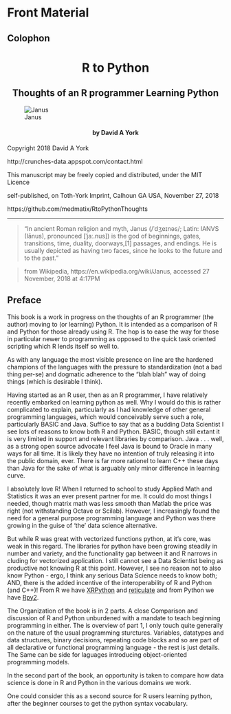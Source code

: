 # Front Material

## Colophon

<h1 style="text-align:center;">R to Python</h1>
<h2 style="text-align:center;">Thoughts of an R programmer Learning Python</h2>

![Janus](Janus-iStock-494706611alpha.png)

<h4 style="text-align:center;">by David A York</h4>
   
  
     
   
Copyright 2018 David A York

http://crunches-data.appspot.com/contact.html 

This manuscript may be freely copied and distributed, under the MIT Licence

self-published, on Toth-York Imprint, Calhoun GA USA, November 27, 2018 

https://github.com/medmatix/RtoPythonThoughts 
  


___

>"In ancient Roman religion and myth, Janus (/ˈdʒeɪnəs/; Latin: IANVS (Iānus), pronounced [ˈjaː.nus]) is the god of beginnings, gates, transitions, time, duality, doorways,[1] passages, and endings. He is usually depicted as having two faces, since he looks to the future and to the past." 

>from Wikipedia, https://en.wikipedia.org/wiki/Janus, accessed 27 November, 2018 at 4:17PM
  
  
  
  
  
## Preface

This book is a work in progress on the thoughts of an R programmer (the author) moving to (or learning) Python. It is intended as a comparison of R and Python for those already using R. The hop is to ease the way for those in particular newer to programming as opposed to the quick task oriented scripting which R lends itself so well to. 

As with any language the most visible presence on line are the hardened champions of the languages with the pressure to standardization (not a bad thing per-se) and dogmatic adherence to the "blah blah" way of doing things (which is desirable I think).

Having started as an R user, then as an R programmer, I have relatively recently embarked on learning python as well. Why I would do this is rather complicated to explain, particularly as I had knowledge of other general programming languages, which would conceivably serve such a role, particularly BASIC and Java. Suffice to say that as a budding Data Scientist I see lots of reasons to know both R and Python. BASIC, though still extant it is very limited in support and relevant libraries by comparison. Java . . .  well, as a strong open source advocate I feel Java is bound to Oracle in many ways for all time. It is likely they have no intention of truly releasing it into the public domain, ever. There is far more rationel to learn C++ these days than Java for the sake of what is arguably only minor difference in learning curve.

I absolutely love R! When I returned to school to study Applied Math and Statistics it was an ever present partner for me. It could do most things I needed, though matrix math was less smooth than Matlab the price was right (not withstanding Octave or Scilab). However, I increasingly found the need for a general purpose programming language and Python was there growing in the guise of 'the' data science alternative.

But while R was great with vectorized functions python, at it's core, was weak in this regard. The libraries for python have been growing steadily in number and variety, and the functionality gap between it and R narrows in cluding for vectorized application. I still cannot see a Data Scientist being as productive not knowing R at this point. However, I see no reason not to also know Python - ergo, I think any serious Data Science needs to know both; AND, there is the added incentive of the interoperability of R and Python (and C++)! From R we have [XRPython](https://cran.cnr.berkeley.edu/web/packages/XRPython/index.html) and [reticulate](https://cran.cnr.berkeley.edu/web/packages/reticulate/index.html) and from Python we have [Rpy2](https://rpy2.bitbucket.io/).

The Organization of the book is in 2 parts. A close Comparison and discussion of R and Python unburdened with a mandate to teach beginning programming in either. The is overview of part 1, I only touch quite generally on the nature of the usual programming sturctures. Variables, datatypes and data structures, binary decisions, repeating code blocks and so are part of all declarative or functional programming language - the rest is just details. The Same can be side for laguages introducing object-oriented programming models.

In the second part of the book, an opportunity is taken to compare how data science is done in R and Python in the various domains we work.

One could consider this as a second source for R users learning python, after the beginner courses to get the python syntax vocabulary.
